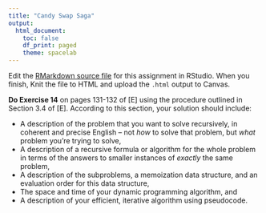 ```yaml
---
title: "Candy Swap Saga"
output:
  html_document:
    toc: false
    df_print: paged
    theme: spacelab
---
```


Edit the [RMarkdown source file](11candyswapsaga.Rmd) for this assignment in RStudio. When you finish, Knit the file to HTML and upload the `.html` output to Canvas.

**Do Exercise 14** on pages 131-132 of [E] using the procedure outlined in Section 3.4 of [E]. According to this section, your solution should include:

- A description of the problem that you want to solve recursively,
in coherent and precise English -- not *how* to solve that problem, but
*what* problem you're trying to solve,
- A description of a recursive formula or algorithm for the whole
problem in terms of the answers to smaller instances of *exactly* the same
problem,
- A description of the subproblems, a memoization data structure, and an evaluation order for this data structure,
- The space and time of your dynamic programming algorithm, and
- A description of your efficient, iterative algorithm using pseudocode.

